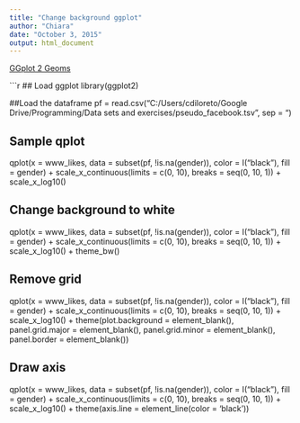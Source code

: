 ```yaml
---
title: "Change background ggplot"
author: "Chiara"
date: "October 3, 2015"
output: html_document
---
```



[GGplot 2 Geoms](http://docs.ggplot2.org/current/)

 
```r

## Load ggplot
library(ggplot2)

##Load the dataframe
pf = read.csv("C:/Users/cdiloreto/Google Drive/Programming/Data sets and exercises/pseudo_facebook.tsv", sep = "\t")

## Sample qplot
qplot(x = www_likes, data = subset(pf, !is.na(gender)),
      color = I("black"), fill = gender) +
  scale_x_continuous(limits = c(0, 10), breaks = seq(0, 10, 1)) +
  scale_x_log10()

## Change background to white

qplot(x = www_likes, data = subset(pf, !is.na(gender)),
      color = I("black"), fill = gender) +
  scale_x_continuous(limits = c(0, 10), breaks = seq(0, 10, 1)) +
  scale_x_log10() +
  theme_bw()


## Remove grid
qplot(x = www_likes, data = subset(pf, !is.na(gender)),
      color = I("black"), fill = gender) +
  scale_x_continuous(limits = c(0, 10), breaks = seq(0, 10, 1)) +
  scale_x_log10() +
  theme(plot.background = element_blank(),
   panel.grid.major = element_blank(),
   panel.grid.minor = element_blank(),
   panel.border = element_blank())
  
## Draw axis
qplot(x = www_likes, data = subset(pf, !is.na(gender)),
      color = I("black"), fill = gender) +
  scale_x_continuous(limits = c(0, 10), breaks = seq(0, 10, 1)) +
  scale_x_log10() +
theme(axis.line = element_line(color = 'black'))

  